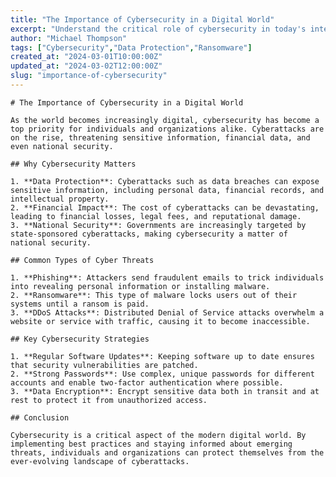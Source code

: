 ```yaml
---
title: "The Importance of Cybersecurity in a Digital World"
excerpt: "Understand the critical role of cybersecurity in today's interconnected world and learn key strategies for protecting digital assets."
author: "Michael Thompson"
tags: ["Cybersecurity","Data Protection","Ransomware"]
created_at: "2024-03-01T10:00:00Z"
updated_at: "2024-03-02T12:00:00Z"
slug: "importance-of-cybersecurity"
---
```


    # The Importance of Cybersecurity in a Digital World
    
    As the world becomes increasingly digital, cybersecurity has become a top priority for individuals and organizations alike. Cyberattacks are on the rise, threatening sensitive information, financial data, and even national security.
    
    ## Why Cybersecurity Matters
    
    1. **Data Protection**: Cyberattacks such as data breaches can expose sensitive information, including personal data, financial records, and intellectual property.
    2. **Financial Impact**: The cost of cyberattacks can be devastating, leading to financial losses, legal fees, and reputational damage.
    3. **National Security**: Governments are increasingly targeted by state-sponsored cyberattacks, making cybersecurity a matter of national security.
    
    ## Common Types of Cyber Threats
    
    1. **Phishing**: Attackers send fraudulent emails to trick individuals into revealing personal information or installing malware.
    2. **Ransomware**: This type of malware locks users out of their systems until a ransom is paid.
    3. **DDoS Attacks**: Distributed Denial of Service attacks overwhelm a website or service with traffic, causing it to become inaccessible.
    
    ## Key Cybersecurity Strategies
    
    1. **Regular Software Updates**: Keeping software up to date ensures that security vulnerabilities are patched.
    2. **Strong Passwords**: Use complex, unique passwords for different accounts and enable two-factor authentication where possible.
    3. **Data Encryption**: Encrypt sensitive data both in transit and at rest to protect it from unauthorized access.
    
    ## Conclusion
    
    Cybersecurity is a critical aspect of the modern digital world. By implementing best practices and staying informed about emerging threats, individuals and organizations can protect themselves from the ever-evolving landscape of cyberattacks.
        